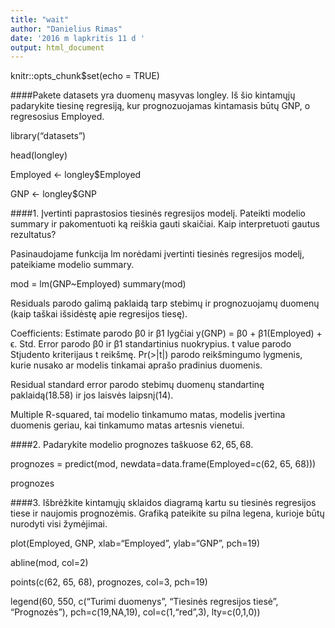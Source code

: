---
title: "wait"
author: "Danielius Rimas"
date: '2016 m lapkritis 11 d '
output: html_document
---
knitr::opts_chunk$set(echo = TRUE)

####Pakete datasets yra duomenų masyvas longley. Iš šio kintamųjų padarykite tiesinę regresiją, kur prognozuojamas kintamasis būtų GNP, o regresosius Employed.

library("datasets")

head(longley)

Employed <- longley$Employed

GNP <- longley$GNP

####1. Įvertinti paprastosios tiesinės regresijos modelį. Pateikti modelio summary ir pakomentuoti ką reiškia gauti skaičiai. Kaip interpretuoti gautus rezultatus?

Pasinaudojame funkcija lm norėdami įvertinti tiesinės regresijos modelį, pateikiame modelio summary.

mod = lm(GNP~Employed)
summary(mod)

Residuals parodo galimą paklaidą tarp stebimų ir prognozuojamų duomenų (kaip taškai išsidėstę apie regresijos tiesę).

Coefficients: Estimate parodo β0 ir β1 lygčiai y(GNP) = β0 + β1(Employed) + ϵ. Std. Error parodo β0 ir β1 standartinius nuokrypius. t value parodo Stjudento kriterijaus t reikšmę. Pr(>|t|) parodo reikšmingumo lygmenis, kurie nusako ar modelis tinkamai aprašo pradinius duomenis.

Residual standard error parodo stebimų duomenų standartinę paklaidą(18.58) ir jos laisvės laipsnį(14).

Multiple R-squared, tai modelio tinkamumo matas, modelis įvertina duomenis geriau, kai tinkamumo matas artesnis vienetui.

####2. Padarykite modelio prognozes taškuose $62, 65, 68$.

prognozes = predict(mod, newdata=data.frame(Employed=c(62, 65, 68)))

prognozes

####3. Išbrėžkite kintamųjų sklaidos diagramą kartu su tiesinės regresijos tiese ir naujomis prognozėmis. Grafiką pateikite su pilna legena, kurioje būtų nurodyti visi žymėjimai.

plot(Employed, GNP, xlab="Employed", ylab="GNP", pch=19)

abline(mod, col=2)

points(c(62, 65, 68), prognozes, col=3, pch=19)

legend(60, 550, c("Turimi duomenys", "Tiesinės regresijos tiesė", "Prognozės"), pch=c(19,NA,19), col=c(1,"red",3), lty=c(0,1,0))

